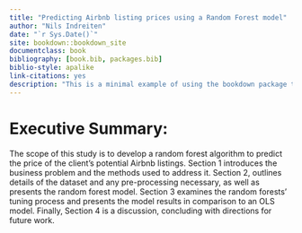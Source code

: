 ```yaml
--- 
title: "Predicting Airbnb listing prices using a Random Forest model"
author: "Nils Indreiten"
date: "`r Sys.Date()`"
site: bookdown::bookdown_site
documentclass: book
bibliography: [book.bib, packages.bib]
biblio-style: apalike
link-citations: yes
description: "This is a minimal example of using the bookdown package to write a book. The output format for this example is bookdown::gitbook."
---
```



# Executive Summary:

The scope of this study is to develop a random forest algorithm to predict the price of the client’s potential Airbnb listings. Section 1 introduces the business problem and the methods used to address it. Section 2, outlines details of the dataset and any pre-processing necessary, as well as presents the random forest model. Section 3 examines the random forests’ tuning process and presents the model results in comparison to an OLS model. Finally, Section 4 is a discussion, concluding with directions for future work.
